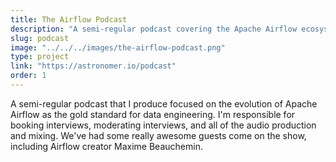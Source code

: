 ```yaml
---
title: The Airflow Podcast
description: "A semi-regular podcast covering the Apache Airflow ecosystem."
slug: podcast
image: "../../../images/the-airflow-podcast.png"
type: project
link: "https://astronomer.io/podcast"
order: 1
---
```


A semi-regular podcast that I produce focused on the evolution of Apache Airflow as the gold standard for data engineering. I'm responsible for booking interviews, moderating interviews, and all of the audio production and mixing. We've had some really awesome guests come on the show, including Airflow creator Maxime Beauchemin.